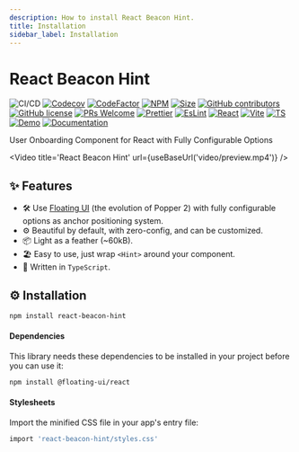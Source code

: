 ```yaml
---
description: How to install React Beacon Hint.
title: Installation
sidebar_label: Installation
---
```


# React Beacon Hint

![CI/CD](https://github.com/moh3n9595/react-beacon-hint/actions/workflows/build.yml/badge.svg)
[![Codecov](https://codecov.io/gh/moh3n9595/react-beacon-hint/branch/main/graph/badge.svg?token=4L1NNC592T)](https://codecov.io/gh/moh3n9595/react-beacon-hint) [![CodeFactor](https://www.codefactor.io/repository/github/moh3n9595/react-beacon-hint/badge)](https://www.codefactor.io/repository/github/moh3n9595/react-beacon-hint)
[![NPM](https://img.shields.io/npm/v/react-beacon-hint.svg)](https://www.npmjs.com/package/react-beacon-hint)
[![Size](https://badgen.net/bundlephobia/minzip/react-beacon-hint)](https://bundlephobia.com/result?p=react-beacon-hint@latest)
[![GitHub contributors](https://img.shields.io/github/contributors/moh3n9595/react-beacon-hint.svg)](https://GitHub.com/moh3n9595/react-beacon-hint/contributors/)
[![GitHub license](https://img.shields.io/badge/license-MIT-blue.svg)](https://github.com/moh3n9595/react-beacon-hint/blob/master/LICENSE)
[![PRs Welcome](https://img.shields.io/badge/PRs-welcome-orange.svg)](https://github.com/moh3n9595/react-beacon-hint/compare)
[![Prettier](https://img.shields.io/badge/prettier-1A2C34?logo=prettier&logoColor=F7BA3E)](https://github.com/prettier/prettier)
[![EsLint](https://badges.aleen42.com/src/eslint.svg)](https://eslint.org/)
[![React](https://badges.aleen42.com/src/react.svg)](https://reactjs.org/)
[![Vite](https://badges.aleen42.com/src/vitejs.svg)](https://vitejs.dev/)
[![TS](https://badges.aleen42.com/src/typescript.svg)](https://www.typescriptlang.org/)
[![Demo](https://img.shields.io/github/deployments/moh3n9595/react-beacon-hint/Demo?label=Demo&logo=vercel)](https://react-beacon-hint.vercel.app/)
[![Documentation](https://img.shields.io/github/deployments/moh3n9595/react-beacon-hint/Documentation?label=Documentation&logo=vercel)](https://react-beacon-hint-doc.vercel.app/)

User Onboarding Component for React with Fully Configurable Options


<Video title='React Beacon Hint' url={useBaseUrl('video/preview.mp4')} />

## ✨ Features

- 🛠 Use [Floating UI](https://floating-ui.com/) (the evolution of Popper 2) with fully configurable options as anchor positioning system.
- ⚙️ Beautiful by default, with zero-config, and can be customized.
- 📦 Light as a feather (~60kB).
- 🏖 Easy to use, just wrap `<Hint>` around your component.
- 📝 Written in `TypeScript`.

## ⚙️ Installation

```bash npm2yarn
npm install react-beacon-hint
```

#### Dependencies

This library needs these dependencies to be installed in your project before you can use it:

```bash npm2yarn
npm install @floating-ui/react
```

#### Stylesheets

Import the minified CSS file in your app's entry file:

```bash
import 'react-beacon-hint/styles.css'
```
